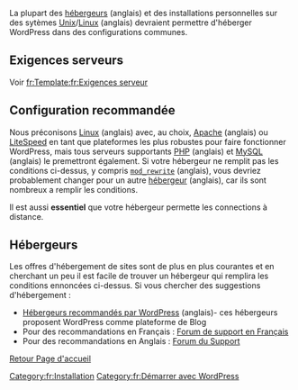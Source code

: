 {{Languages|
{{bs|Hosting WordPressa}}
{{en|Hosting WordPress}}
{{fr|Heberger WordPress}}
{{ja|サーバの用意}}
{{nl|Hosting WordPress}}
{{pt-br|Hospedando o WordPress}}
{{ru|Хостинг для WordPress}}
{{sk|Hosting WordPress}}
{{th|โฮสท์ที่รองรับเวิร์ดเพรส}}
{{zh-cn|WordPress 网站主机}}
{{zh-tw|WordPress網站主機}}
}}
{{French Header}}
La plupart des [[Glossary#Hosting_provider|hébergeurs]] (anglais) et des installations personnelles sur des sytèmes [[Glossary#Unix|Unix]]/[[Glossary#Linux|Linux]] (anglais) devraient permettre d'héberger WordPress dans des configurations communes.

==Exigences serveurs==
Voir [[fr:Template:fr:Exigences serveur]]

==Configuration recommandée==
Nous préconisons [[Glossary#Linux|Linux]] (anglais) avec, au choix, [[Glossary#Apache|Apache]] (anglais) ou [http://litespeedtech.com/ LiteSpeed] en tant que plateformes les plus robustes pour faire fonctionner WordPress, mais tous serveurs supportants [[Glossary#PHP|PHP]] (anglais) et [[Glossary#MySQL|MySQL]] (anglais) le premettront également. Si votre hébergeur ne remplit pas les conditions ci-dessus, y compris <tt>[[Glossary#mod_rewrite|mod_rewrite]]</tt> (anglais), vous devriez probablement changer pour un autre [[Glossary#Hosting_provider|hébergeur]] (anglais), car ils sont nombreux a remplir les conditions.

Il est aussi  '''essentiel''' que votre hébergeur permette les connections à distance.

==Hébergeurs==
Les offres d'hébergement de sites sont de plus en plus courantes et en cherchant un peu il est facile de trouver un hébergeur qui remplira les conditions ennoncées ci-dessus. Si vous chercher des suggestions d'hébergement :
* [http://wordpress.org/hosting/ Hébergeurs recommandés par WordPress] (anglais)- ces hébergeurs proposent WordPress comme plateforme de Blog 
* Pour des recommandations en Français : [https://wpfr.net/support/ Forum de support en Français]
* Pour des recommandations en Anglais : [http://wordpress.org/support/ Forum du Support]

[[fr:Accueil|Retour Page d'accueil]]

[[Category:fr:Installation]]
[[Category:fr:Démarrer avec WordPress]]